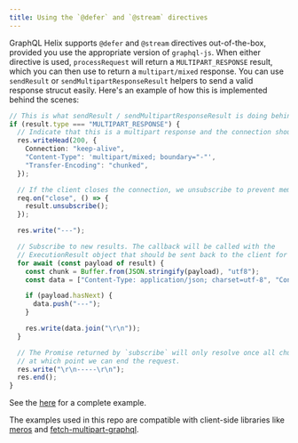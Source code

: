 ```yaml
---
title: Using the `@defer` and `@stream` directives
---
```


GraphQL Helix supports `@defer` and `@stream` directives out-of-the-box, provided you use the appropriate version of `graphql-js`. When either directive is used, `processRequest` will return a `MULTIPART_RESPONSE` result, which you can then use to return a `multipart/mixed` response. You can use `sendResult` or `sendMultipartResponseResult` helpers to send a valid response strucut easily. Here's an example of how this is implemented behind the scenes:

```ts
// This is what sendResult / sendMultipartResponseResult is doing behind the scenes
if (result.type === "MULTIPART_RESPONSE") {
  // Indicate that this is a multipart response and the connection should be kept open.
  res.writeHead(200, {
    Connection: "keep-alive",
    "Content-Type": 'multipart/mixed; boundary="-"',
    "Transfer-Encoding": "chunked",
  });

  // If the client closes the connection, we unsubscribe to prevent memory leaks.
  req.on("close", () => {
    result.unsubscribe();
  });

  res.write("---");

  // Subscribe to new results. The callback will be called with the
  // ExecutionResult object that should be sent back to the client for each chunk.
  for await (const payload of result) {
    const chunk = Buffer.from(JSON.stringify(payload), "utf8");
    const data = ["Content-Type: application/json; charset=utf-8", "Content-Length: " + String(chunk.length), "", chunk];

    if (payload.hasNext) {
      data.push("---");
    }

    res.write(data.join("\r\n"));
  }

  // The Promise returned by `subscribe` will only resolve once all chunks have been emitted,
  // at which point we can end the request.
  res.write("\r\n-----\r\n");
  res.end();
}
```

See the [here](https://github.com/contrawork/graphql-helix/tree/master/examples/express) for a complete example.

The examples used in this repo are compatible with client-side libraries like [meros](https://github.com/maraisr/meros) and [fetch-multipart-graphql](https://github.com/relay-tools/fetch-multipart-graphql).
